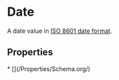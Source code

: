   
# Date

A date value in <a href="http://en.wikipedia.org/wiki/ISO_8601">ISO 8601 date format</a>.

## Properties

<Grid>
* [](/Properties/Schema.org/)
</Grid>

